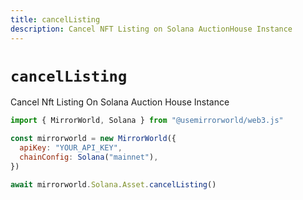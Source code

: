```yaml
---
title: cancelListing
description: Cancel NFT Listing on Solana AuctionHouse Instance 
---
```


# `cancelListing`

Cancel Nft Listing On Solana Auction House Instance

```js
import { MirrorWorld, Solana } from "@usemirrorworld/web3.js"

const mirrorworld = new MirrorWorld({
  apiKey: "YOUR_API_KEY",
  chainConfig: Solana("mainnet"),
})

await mirrorworld.Solana.Asset.cancelListing()
```
